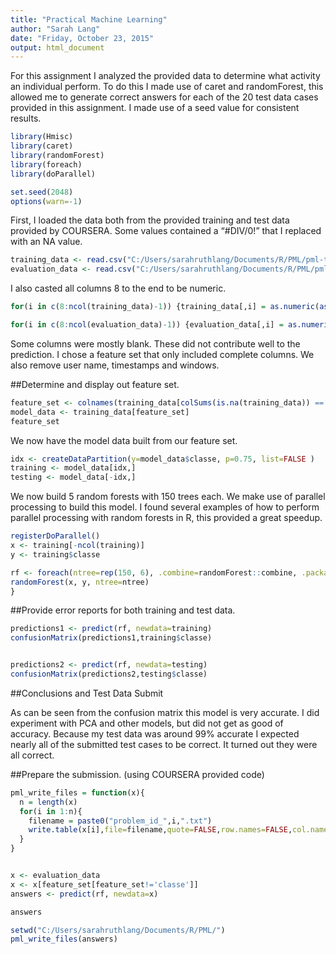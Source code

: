 ```yaml
---
title: "Practical Machine Learning"
author: "Sarah Lang"
date: "Friday, October 23, 2015"
output: html_document
---
```


For this assignment I analyzed the provided data to determine what activity an individual perform. To do this I made use of caret and randomForest, this allowed me to generate correct answers for each of the 20 test data cases provided in this assignment. I made use of a seed value for consistent results.
```r
library(Hmisc)
library(caret)
library(randomForest)
library(foreach)
library(doParallel)
```
```r
set.seed(2048)
options(warn=-1)
```
First, I loaded the data both from the provided training and test data provided by COURSERA. Some values contained a "#DIV/0!" that I replaced with an NA value.
```r
training_data <- read.csv("C:/Users/sarahruthlang/Documents/R/PML/pml-training.csv", na.strings=c("#DIV/0!") )
evaluation_data <- read.csv("C:/Users/sarahruthlang/Documents/R/PML/pml-testing.csv", na.strings=c("#DIV/0!") )
```
I also casted all columns 8 to the end to be numeric.
```r
for(i in c(8:ncol(training_data)-1)) {training_data[,i] = as.numeric(as.character(training_data[,i]))}

for(i in c(8:ncol(evaluation_data)-1)) {evaluation_data[,i] = as.numeric(as.character(evaluation_data[,i]))}
```
Some columns were mostly blank. These did not contribute well to the prediction. I chose a feature set that only included complete columns. We also remove user name, timestamps and windows.

##Determine and display out feature set.
```r
feature_set <- colnames(training_data[colSums(is.na(training_data)) == 0])[-(1:7)]
model_data <- training_data[feature_set]
feature_set
```
We now have the model data built from our feature set.
```r
idx <- createDataPartition(y=model_data$classe, p=0.75, list=FALSE )
training <- model_data[idx,]
testing <- model_data[-idx,]
```
We now build 5 random forests with 150 trees each. We make use of parallel processing to build this model. I found several examples of how to perform parallel processing with random forests in R, this provided a great speedup.
```r
registerDoParallel()
x <- training[-ncol(training)]
y <- training$classe

rf <- foreach(ntree=rep(150, 6), .combine=randomForest::combine, .packages='randomForest') %dopar% {
randomForest(x, y, ntree=ntree) 
}
```
##Provide error reports for both training and test data.
```r
predictions1 <- predict(rf, newdata=training)
confusionMatrix(predictions1,training$classe)


predictions2 <- predict(rf, newdata=testing)
confusionMatrix(predictions2,testing$classe)
```
##Conclusions and Test Data Submit

As can be seen from the confusion matrix this model is very accurate. I did experiment with PCA and other models, but did not get as good of accuracy. Because my test data was around 99% accurate I expected nearly all of the submitted test cases to be correct. It turned out they were all correct.

##Prepare the submission. (using COURSERA provided code)
```r
pml_write_files = function(x){
  n = length(x)
  for(i in 1:n){
    filename = paste0("problem_id_",i,".txt")
    write.table(x[i],file=filename,quote=FALSE,row.names=FALSE,col.names=FALSE)
  }
}


x <- evaluation_data
x <- x[feature_set[feature_set!='classe']]
answers <- predict(rf, newdata=x)

answers
```
```r
setwd("C:/Users/sarahruthlang/Documents/R/PML/")
pml_write_files(answers)
```